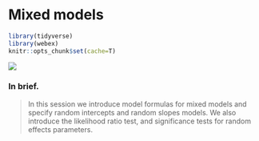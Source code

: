 # Mixed models {#mixed-models}

```r
library(tidyverse)
library(webex)
knitr::opts_chunk$set(cache=T)
```

![](images/smarties.png)

### In brief.

> In this session we introduce model formulas for mixed models and specify random
> intercepts and random slopes models. We also introduce the likelihood ratio test, and
> significance tests for random effects parameters.
